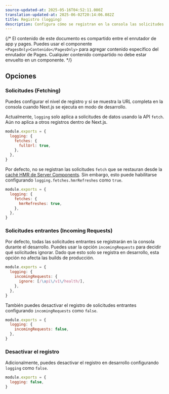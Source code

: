 ```yaml
---
source-updated-at: 2025-05-16T04:52:11.000Z
translation-updated-at: 2025-06-02T20:14:06.082Z
title: Registro (logging)
description: Configura cómo se registran en la consola las solicitudes de datos cuando se ejecuta Next.js en modo de desarrollo.
---
```


{/* El contenido de este documento es compartido entre el enrutador de app y pages. Puedes usar el componente `<PagesOnly>Contenido</PagesOnly>` para agregar contenido específico del enrutador de Pages. Cualquier contenido compartido no debe estar envuelto en un componente. */}

## Opciones

### Solicitudes (Fetching)

Puedes configurar el nivel de registro y si se muestra la URL completa en la consola cuando Next.js se ejecuta en modo de desarrollo.

Actualmente, `logging` solo aplica a solicitudes de datos usando la API `fetch`. Aún no aplica a otros registros dentro de Next.js.

```js filename="next.config.js"
module.exports = {
  logging: {
    fetches: {
      fullUrl: true,
    },
  },
}
```

Por defecto, no se registran las solicitudes `fetch` que se restauran desde la [caché HMR de Server Components](/docs/app/api-reference/config/next-config-js/serverComponentsHmrCache). Sin embargo, esto puede habilitarse configurando `logging.fetches.hmrRefreshes` como `true`.

```js filename="next.config.js"
module.exports = {
  logging: {
    fetches: {
      hmrRefreshes: true,
    },
  },
}
```

### Solicitudes entrantes (Incoming Requests)

Por defecto, todas las solicitudes entrantes se registrarán en la consola durante el desarrollo. Puedes usar la opción `incomingRequests` para decidir qué solicitudes ignorar.
Dado que esto solo se registra en desarrollo, esta opción no afecta las builds de producción.

```js filename="next.config.js"
module.exports = {
  logging: {
    incomingRequests: {
      ignore: [/\api\/v1\/health/],
    },
  },
}
```

También puedes desactivar el registro de solicitudes entrantes configurando `incomingRequests` como `false`.

```js filename="next.config.js"
module.exports = {
  logging: {
    incomingRequests: false,
  },
}
```

### Desactivar el registro

Adicionalmente, puedes desactivar el registro en desarrollo configurando `logging` como `false`.

```js filename="next.config.js"
module.exports = {
  logging: false,
}
```